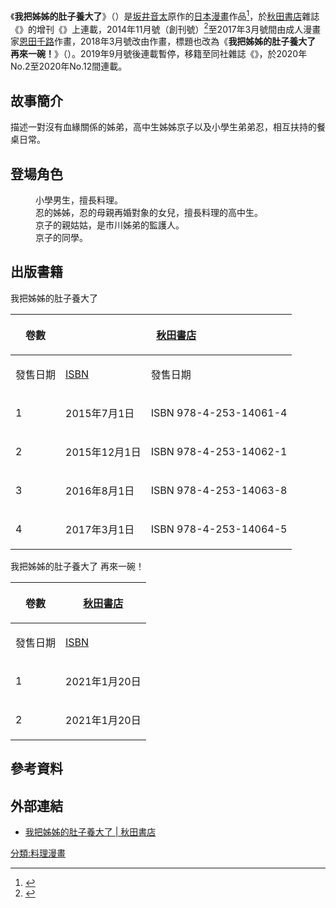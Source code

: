 {{expand|time=2016-10-19T00:47:37+00:00}}
{{Infobox animanga/Headerofja
|標題 = 我把姊姊的肚子養大了
|圖像 = 姉のおなかをふくらませるのは僕 01.jpg
|尺寸 = 
|說明 = 
|日文名稱 = 姉のおなかをふくらませるのは僕
|英文名稱 = It is Me to Fill the Stomach of the Sister
|假名 = あねのおなかをふくらませるのはぼく
|羅馬字 = Ane no Onaka o Fukuramaseru wa Boku  
|類型 = 喜劇、[[料理漫畫|料理]]
}}
{{Infobox animanga/name
|正式譯名 = 我把姊姊的肚子養大了
|常用譯名 = 姐姐的肚子由我來搞大
}}
{{Infobox animanga/Manga
|標題 = 
|作者 = 坂井音太
|作畫 = [[恩田千路|恩田千路]]→{{lang|ja|内藤らぶ}}
|出版社 = {{flagicon|JPN}} [[秋田書店|秋田書店]]<br/>{{flagicon|TWN}} [[台灣角川|台灣角川]]
|連載雜誌 = {{link-ja|別冊Young Champion|別冊ヤングチャンピオン}}
|label = 
|開始 = 2014年11月號
|結束 = 2017年3月號
|冊數 = {{flagicon|JPN}} 4冊（2017年2月）<br/>{{flagicon|TWN}} 4冊（2018年3月）
|話數 = 
|其他 = 在本誌{{link-ja|Young Champion|ヤングチャンピオン}}2015年14號刊載出張版<ref>{{cite web|script-title=ja:「姉のおなかをふくらませるのは僕」YCに出張掲載、「センセ。」は連載再開|url=http://natalie.mu/comic/news/151563|website=[[Natalie_(網站)|Natalie]]|accessdate=2015年10月19日|language=ja|date=2015年6月23日|archive-date=2019年9月10日|archive-url=https://web.archive.org/web/20190910093320/https://natalie.mu/comic/news/151563|dead-url=no}}</ref>
}}
{{Infobox animanga/Manga
|標題 = 我把姊姊的肚子養大了 再來一碗！
|作者 = 坂井音太
|作畫 = {{lang|ja|内藤らぶ}}
|出版社 = {{flagicon|JPN}} [[秋田書店|秋田書店]]
|連載雜誌 = 別冊Young Champion→{{link-en|Young Champion烈|ヤングチャンピオン烈}}
|label = 
|開始 = 別冊YC：2018年3月號
|結束 = 2019年9月號<br/>YC烈：2020年No.2－2020年No.12
|冊數 = 全2冊
|話數 = 
|其他 = 
}}
{{Infobox animanga/Footerofja}}
《'''我把姊姊的肚子養大了'''》（{{lang-ja|姉のおなかをふくらませるのは僕}}）是[[坂井音太|坂井音太]]原作的[[日本|日本]][[漫畫|漫畫]]作品<ref>{{cite web|script-title=ja:日常料理におねショタ風味を添えて「姉のおなかをふくらませるのは僕」1巻|url=http://natalie.mu/comic/news/151199|website=[[Natalie_(網站)|Natalie]]|accessdate=2015年10月19日|language=ja|date=2015年6月19日|archive-date=2019年5月7日|archive-url=https://web.archive.org/web/20190507023637/https://natalie.mu/comic/news/151199|dead-url=no}}</ref>，於[[秋田書店|秋田書店]]雜誌《{{link-ja|Young Champion|ヤングチャンピオン}}》的增刊《{{link-ja|別冊Young Champion|別冊ヤングチャンピオン}}》上連載，2014年11月號（創刊號）<ref>{{Cite web|title=不良＆美少女！新雑誌・別冊ヤンチャンが誕生|url=https://natalie.mu/comic/news/127348|access-date=2021-06-12|date=2014-09-30|last=|first=|work=コミックナタリー|language=ja|archive-date=2021-06-12|archive-url=https://web.archive.org/web/20210612044143/https://natalie.mu/comic/news/127348|dead-url=no}}</ref>至2017年3月號間由成人漫畫家[[恩田千路|恩田千路]]作畫，2018年3月號改由{{lang|ja|内藤らぶ}}作畫，標題也改為《'''我把姊姊的肚子養大了 再來一碗！'''》（{{lang-ja|姉のおなかをふくらませるのは僕 おかわり!}}）。2019年9月號後連載暫停，移籍至同社雜誌《{{link-en|Young Champion烈|ヤングチャンピオン烈}}》，於2020年No.2至2020年No.12間連載。

== 故事簡介 ==
描述一對沒有血緣關係的姊弟，高中生姊姊京子以及小學生弟弟忍，相互扶持的餐桌日常。
== 登場角色 ==
; {{nihongo|市川忍|市川 忍（いちかわ しのぶ）}}
:小學男生，擅長料理。
; {{nihongo|市川京子|市川 京子（いちかわ きょうこ）}}
:忍的姊姊，忍的母親再婚對象的女兒，擅長料理的高中生。
; {{nihongo|市川梨由子|市川 梨由子（いちかわ りゆこ）}}
:京子的親姑姑，是市川姊弟的監護人。
; {{nihongo|高木陽子|高木 陽子（たかぎ ようこ）}}
:京子的同學。

== 出版書籍 ==
;我把姊姊的肚子養大了
{| class=wikitable style="font-size:small;"
!rowspan="2"|卷數
!colspan="2"|{{flagicon|JPN}} [[秋田書店|秋田書店]]
!colspan="2"|{{flagicon|TWN}} [[台灣角川|台灣角川]]
|-
!發售日期!![[ISBN|ISBN]]!!發售日期!!ISBN
|-
! 1 
| 2015年7月1日 || ISBN 978-4-253-14061-4
| 2016年7月7日 || ISBN 978-986-473-212-8
|-
! 2 
| 2015年12月1日 || ISBN 978-4-253-14062-1
| 2016年10月11日 || ISBN 978-986-473-340-8
|-
! 3
| 2016年8月1日 || ISBN 978-4-253-14063-8
| 2017年8月23日 || ISBN 978-986-473-851-9
|-
! 4
| 2017年3月1日 || ISBN 978-4-253-14064-5
| 2018年3月21日 || ISBN 9789575641030
|}
;我把姊姊的肚子養大了 再來一碗！
{| class=wikitable style="font-size:small;"
!rowspan="2"|卷數
!colspan="2"|{{flagicon|JPN}} [[秋田書店|秋田書店]]
|-
!發售日期!![[ISBN|ISBN]]
|-
! 1 
| 2021年1月20日 || ISBN 978-4-253-14065-2
|-
! 2 
| 2021年1月20日 || ISBN 978-4-253-14067-6
|}
== 參考資料 ==
{{Reflist|2}}

== 外部連結 ==
* [http://www.akitashoten.co.jp/comics/4253140610 我把姊姊的肚子養大了 | 秋田書店] {{Wayback|url=http://www.akitashoten.co.jp/comics/4253140610 |date=20200813145547 }}

[[分類:料理漫畫|分類:料理漫畫]]